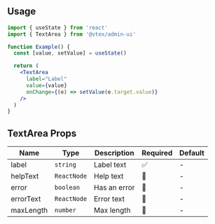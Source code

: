 
<Section>

## Usage

```jsx isStatic
import { useState } from 'react'
import { TextArea } from '@vtex/admin-ui'

function Example() {
  const [value, setValue] = useState()

  return (
    <TextArea
      label="Label"
      value={value}
      onChange={(e) => setValue(e.target.value)}
    />
  )
}
```

</Section>

<Section>

## TextArea Props

| Name      | Type        | Description  | Required | Default |
| --------- | ----------- | ------------ | -------- | ------- |
| label     | `string`    | Label text   | ✅       | -       |
| helpText  | `ReactNode` | Help text    | 🚫       | -       |
| error     | `boolean`   | Has an error | 🚫       | -       |
| errorText | `ReactNode` | Error text   | 🚫       | -       |
| maxLength | `number`    | Max length   | 🚫       | -       |

</Section>
